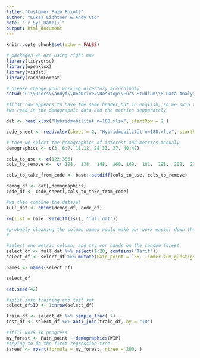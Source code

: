 ```yaml
---
title: "Customer Pain Points"
author: "Lukas Lichtner & Andy Cao"
date: "`r Sys.Date()`"
output: html_document
---
```


```r
knitr::opts_chunk$set(echo = FALSE)

# packages we are using right now
library(tidyverse)
library(openxlsx)
library(visdat)
library(randomForest)

# please change your working directory accordingly
setwd("C:\\Users\\andyf\\OneDrive\\Desktop\\Fürs Studium\\8 Data Analytics\\GitHub\\data_analytics_4_P-B")


```

```r
#first row appears to have the same header,but in english, so we skip that
#we read in the demographic data and the metrics sepparately

dat <- read.xlsx("Hybridmobilität n=188.xlsx", startRow = 2 )

code_sheet <- read.xlsx(sheet = 2, "Hybridmobilität n=188.xlsx", startRow = 2)

# then we select the demographics of interest and metrics manualy
demographics <- c(3, 6:7, 11,12, 28:33, 37, 40:47)

cols_to_use <- c(122:356)
cols_to_remove <-  c( 128,  138,  148,  160, 169,  182,  198,  202,  215,  223,  228,  239,  246,  256,  266,  278,  287,  300,  316,  320,  333,  341,  346)

cols_to_take_from_code <- base::setdiff(cols_to_use, cols_to_remove)

demog_df <- dat[,demographics]
code_df <- code_sheet[,cols_to_take_from_code]

#we then combine the dataset
full_dat <- cbind(demog_df, code_df)

rm(list = base::setdiff(ls(), "full_dat"))
```

```r

#probably cleaning the column names would make our work easier down the line....
#

#select one metric column, and try our hands on the random forest
select_df <- full_dat %>% select(1:20, contains("Tarif"))
select_df <- select_df %>% mutate(Pain_point = `55.-.immer.zum.günstigsten.Tarif.zu.fahren`- `55.-.immer.zum.günstigsten.Tarif.zu.fahren.1`)

names <- names(select_df)

select_df

set.seed(42)

#split into training and test set
select_df$ID <- 1:nrow(select_df)

train_df <- select_df %>% sample_frac(.7)
test_df <- select_df %>% anti_join(train_df, by = "ID")

#still work in progress
my_forest <- Pain_point ~ demographics(WIP)
#trying to do the first regression tree
tareef <- rpart(formula = my_forest, ntree = 200, )
```

